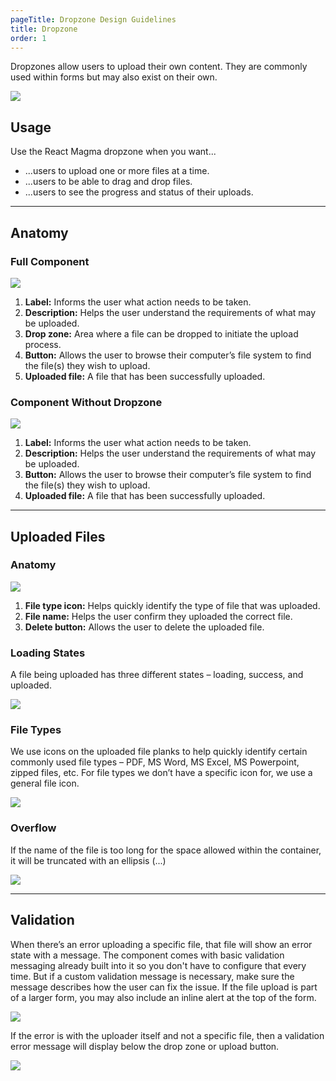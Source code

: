 ```yaml
---
pageTitle: Dropzone Design Guidelines
title: Dropzone
order: 1
---
```



<PageContent componentName="dropzone" type="design">

<LeadParagraph>
  Dropzones allow users to upload their own content. They are commonly used
  within forms but may also exist on their own.
</LeadParagraph>

![ ](../../images/dropzone/uploader-intro-image.png)

## Usage

Use the React Magma dropzone when you want...

- ...users to upload one or more files at a time.
- ...users to be able to drag and drop files.
- ...users to see the progress and status of their uploads.

---

## Anatomy

### Full Component

![ ](../../images/dropzone/uploader-dropzone-anatomy.png)

1. **Label:** Informs the user what action needs to be taken.
1. **Description:** Helps the user understand the requirements of what may be uploaded.
1. **Drop zone:** Area where a file can be dropped to initiate the upload process.
1. **Button:** Allows the user to browse their computer’s file system to find the file(s) they wish to upload.
1. **Uploaded file:** A file that has been successfully uploaded.

### Component Without Dropzone

![ ](../../images/dropzone/uploader-anatomy.png)

1. **Label:** Informs the user what action needs to be taken.
1. **Description:** Helps the user understand the requirements of what may be uploaded.
1. **Button:** Allows the user to browse their computer’s file system to find the file(s) they wish to upload.
1. **Uploaded file:** A file that has been successfully uploaded.

---

## Uploaded Files

### Anatomy

![ ](../../images/dropzone/uploaded-file-anatomy.png)

1. **File type icon:** Helps quickly identify the type of file that was uploaded.
1. **File name:** Helps the user confirm they uploaded the correct file.
1. **Delete button:** Allows the user to delete the uploaded file.

### Loading States

A file being uploaded has three different states – loading, success, and uploaded.

![ ](../../images/dropzone/loading-states.png)

### File Types

We use icons on the uploaded file planks to help quickly identify certain commonly used file types – PDF, MS Word, MS Excel, MS Powerpoint, zipped files, etc. For file types we don’t have a specific icon for, we use a general file icon.

![ ](../../images/dropzone/file-types.png)

### Overflow

If the name of the file is too long for the space allowed within the container, it will be truncated with an ellipsis (...)

![ ](../../images/dropzone/uploaded-file-overflow.png)

---

## Validation

When there’s an error uploading a specific file, that file will show an error state with a message. The component comes with basic validation messaging already built into it so you don't have to configure that every time. But if a custom validation message is necessary, make sure the message describes how the user can fix the issue. If the file upload is part of a larger form, you may also include an inline alert at the top of the form.

![ ](../../images/dropzone/file-validation.png)

If the error is with the uploader itself and not a specific file, then a validation error message will display below the drop zone or upload button.

![ ](../../images/dropzone/uploader-validation.png)

<span class="horizontal-spacer"></span>

</PageContent>
